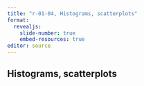 ```yaml
---
title: "r-01-04, Histograms, scatterplots"
format: 
  revealjs:
    slide-number: true
    embed-resources: true
editor: source
---
```


## Histograms, scatterplots

:::notes

:::
